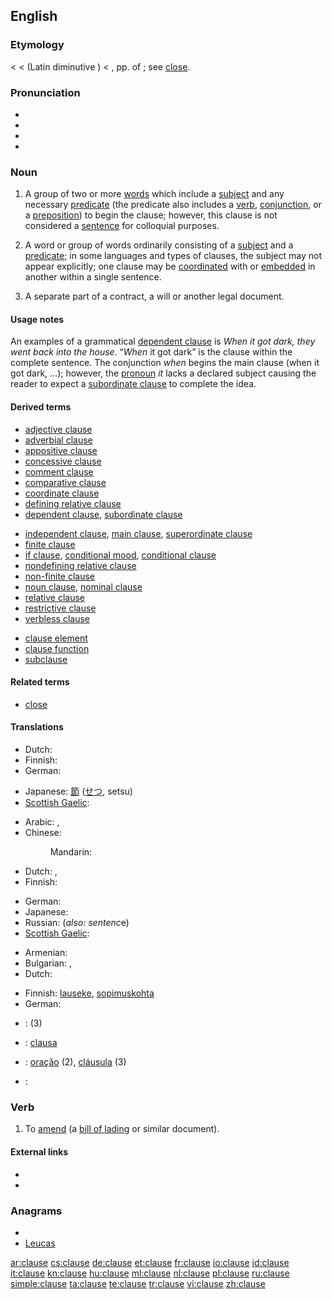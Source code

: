 ==English==
{{wikipedia}}

===Etymology===
< {{etyl|enm}} < {{etyl|ML.}} {{term|clausa||a clauselang=la}} (Latin diminutive {{term|clausula||a clause, close of a period|lang=la}}) < {{etyl|la}} {{term|clausus|lang=la}}, pp. of {{term|claudere||to shut, close|lang=la}}; see [[close]].

===Pronunciation===
* {{IPA|/klɔːz/}}
* {{audio|en-us-clause.ogg|Audio (US)}}
* {{rhymes|ɔːz}}
* {{homophones|claws}}

===Noun===
{{en-noun}}

# {{rfc-def}} {{grammar|informal}} A group of two or more [[word]]s which include a [[subject]] and any necessary [[predicate]] (the predicate also includes a [[verb]], [[conjunction]], or a [[preposition]]) to begin the clause; however, this clause is not considered a [[sentence]] for colloquial purposes.
# {{rfc-def}} {{grammar}} A word or group of words ordinarily consisting of a [[subject]] and a [[predicate]]; in some languages and  types of clauses, the subject may not appear explicitly; one clause may be [[coordinate]]d with or [[embedded]] in another within a single sentence.
# {{legal}} A separate part of a contract, a will or another legal document.

====Usage notes====
An examples of a grammatical [[dependent clause]] is ''When it got dark, they went back into the house''. “''When'' it got dark” is the clause within the complete sentence. The conjunction ''when'' begins the main clause (when it got dark, …); however, the [[pronoun]] ''it'' lacks a declared subject causing the reader to expect a [[subordinate clause]] to complete the idea.

====Derived terms====
{{der-top|types of grammatical clauses}}
* [[adjective clause]]
* [[adverbial clause]]
* [[appositive clause]]
* [[concessive clause]]
* [[comment clause]]
* [[comparative clause]]
* [[coordinate clause]]
* [[defining relative clause]]
* [[dependent clause]], [[subordinate clause]]
{{der-mid}}
* [[independent clause]], [[main clause]], [[superordinate clause]]
* [[finite clause]]
* [[if clause]], [[conditional mood]], [[conditional clause]]
* [[nondefining relative clause]]
* [[non-finite clause]]
* [[noun clause]], [[nominal clause]]
* [[relative clause]]
* [[restrictive clause]]
* [[verbless clause]]
{{der-bottom}}

{{der-top|grammatical terms}}
* [[clause element]]
* [[clause function]]
* [[subclause]]
{{der-bottom}}

====Related terms====
* [[close]]

====Translations====
{{trans-top|group of two or more words which include a subject and any necessary predicate}}
* Dutch: {{t+|nl|bijzin|m}}
* Finnish: {{t+|fi|lause}}
* German: {{t+|de|Nebensatz|m}}
{{trans-mid}}
* Japanese: [[節]] ([[せつ]], setsu)
* [[Scottish Gaelic]]: {{t-|gd|clàs|m|xs=Scottish Gaelic}}
{{trans-bottom}}

{{trans-top|word or group of words ordinarily consisting of a subject and a predicate}}
* Arabic: {{t-|ar|جملة|f|tr=júmla}}, {{t-|ar|بند|m|tr=badhn}}
* Chinese:
*: Mandarin: {{t|cmn|短句|tr=duǎnjù|sc=Hani}}
* Dutch: {{t|nl|nevenschikking|f}}, {{t+|nl|bijzin|m}}
* Finnish: {{t+|fi|lause}}
{{trans-mid}}
* German: {{t+|de|Teilsatz|m}}
* Japanese: {{t+|ja|節|tr=せつ, setsu}}
* Russian: {{t+|ru|предложение|n|tr=predložénije}} (''also: sentenc''e)
* [[Scottish Gaelic]]: {{t-|gd|clàs|m|xs=Scottish Gaelic}}
{{trans-bottom}}

{{trans-top|separate part of a contract}}
* Armenian: {{t-|hy|հոդված|tr=hodvaç}}
* Bulgarian: {{t+|bg|клауза|f}},  {{t+|bg|параграф|m}}
* Dutch: {{t+|nl|clausule|f}}
{{trans-mid}}
* Finnish: [[lauseke]], [[sopimuskohta]]
* German: {{t+|de|Klausel|f}}
{{trans-bottom}}

{{checktrans-top}}
* {{ttbc|Hebrew}}: {{t|he|סעיף|m|tr=sa'yf}} (3)
* {{ttbc|Interlingua}}: [[clausa]]
{{trans-mid}}
* {{ttbc|Portuguese}}: [[oração]] {{f}} (2), [[cláusula]] {{f}} (3)
* {{ttbc|Spanish}}: {{t+|es|oración|f}}
{{trans-bottom}}

===Verb===
{{en-verb|claus|ing}}

# {{transitive}} To [[amend]] (a [[bill of lading]] or similar document).

====External links====
* {{R:Webster 1913}}
* {{R:Century 1911}}

===Anagrams===
* {{alphagram|acelsu}}
* [[Leucas#English|Leucas]]

[[ar:clause]]
[[cs:clause]]
[[de:clause]]
[[et:clause]]
[[fr:clause]]
[[io:clause]]
[[id:clause]]
[[it:clause]]
[[kn:clause]]
[[hu:clause]]
[[ml:clause]]
[[nl:clause]]
[[pl:clause]]
[[ru:clause]]
[[simple:clause]]
[[ta:clause]]
[[te:clause]]
[[tr:clause]]
[[vi:clause]]
[[zh:clause]]
